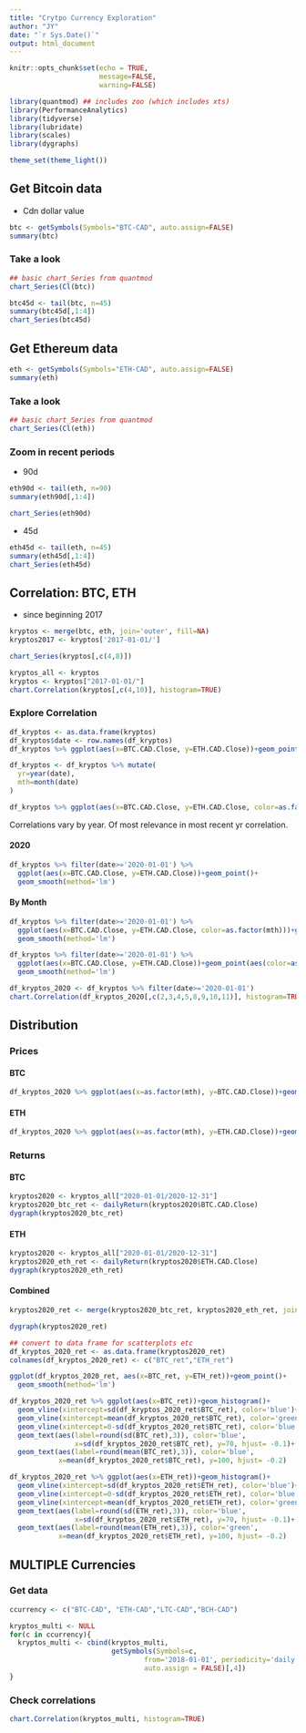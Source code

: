 ```yaml
---
title: "Crytpo Currency Exploration"
author: "JY"
date: "`r Sys.Date()`"
output: html_document
---
```


```r
knitr::opts_chunk$set(echo = TRUE,
                      message=FALSE,
                      warning=FALSE)

library(quantmod) ## includes zoo (which includes xts)
library(PerformanceAnalytics)
library(tidyverse)
library(lubridate)
library(scales)
library(dygraphs)

theme_set(theme_light())
```

## Get Bitcoin data

* Cdn dollar value

```r
btc <- getSymbols(Symbols="BTC-CAD", auto.assign=FALSE)
summary(btc)
```

### Take a look

```r
## basic chart_Series from quantmod
chart_Series(Cl(btc))
```

```r
btc45d <- tail(btc, n=45)
summary(btc45d[,1:4])
chart_Series(btc45d)
```


## Get Ethereum data

```r
eth <- getSymbols(Symbols="ETH-CAD", auto.assign=FALSE)
summary(eth)
```

### Take a look

```r
## basic chart_Series from quantmod
chart_Series(Cl(eth))
```

### Zoom in recent periods

* 90d

```r
eth90d <- tail(eth, n=90)
summary(eth90d[,1:4])
```

```r
chart_Series(eth90d)
```

* 45d

```r
eth45d <- tail(eth, n=45)
summary(eth45d[,1:4])
chart_Series(eth45d)
```


## Correlation: BTC, ETH

* since beginning 2017

```r
kryptos <- merge(btc, eth, join='outer', fill=NA)
kryptos2017 <- kryptos['2017-01-01/'] 
```

```r
chart_Series(kryptos[,c(4,8)])
```

```r
kryptos_all <- kryptos
kryptos <- kryptos["2017-01-01/"]
chart.Correlation(kryptos[,c(4,10)], histogram=TRUE)
```

### Explore Correlation

```r
df_kryptos <- as.data.frame(kryptos)
df_kryptos$date <- row.names(df_kryptos)
df_kryptos %>% ggplot(aes(x=BTC.CAD.Close, y=ETH.CAD.Close))+geom_point()
```

```r
df_kryptos <- df_kryptos %>% mutate(
  yr=year(date),
  mth=month(date)
)
```

```r
df_kryptos %>% ggplot(aes(x=BTC.CAD.Close, y=ETH.CAD.Close, color=as.factor(yr)))+geom_point()
```

Correlations vary by year. Of most relevance in most recent yr correlation.

#### 2020

```r
df_kryptos %>% filter(date>='2020-01-01') %>%
  ggplot(aes(x=BTC.CAD.Close, y=ETH.CAD.Close))+geom_point()+
  geom_smooth(method='lm')
```

#### By Month

```r
df_kryptos %>% filter(date>='2020-01-01') %>%
  ggplot(aes(x=BTC.CAD.Close, y=ETH.CAD.Close, color=as.factor(mth)))+geom_point()+
  geom_smooth(method='lm')
```

```r
df_kryptos %>% filter(date>='2020-01-01') %>%
  ggplot(aes(x=BTC.CAD.Close, y=ETH.CAD.Close))+geom_point(aes(color=as.factor(mth)))+
  geom_smooth(method='lm')
```

```r
df_kryptos_2020 <- df_kryptos %>% filter(date>='2020-01-01')
chart.Correlation(df_kryptos_2020[,c(2,3,4,5,8,9,10,11)], histogram=TRUE)

```

## Distribution

### Prices 

#### BTC

```r
df_kryptos_2020 %>% ggplot(aes(x=as.factor(mth), y=BTC.CAD.Close))+geom_boxplot()
```

#### ETH

```r
df_kryptos_2020 %>% ggplot(aes(x=as.factor(mth), y=ETH.CAD.Close))+geom_boxplot()
```

### Returns

#### BTC

```r
kryptos2020 <- kryptos_all["2020-01-01/2020-12-31"]
kryptos2020_btc_ret <- dailyReturn(kryptos2020$BTC.CAD.Close)
dygraph(kryptos2020_btc_ret)
```

#### ETH

```r
kryptos2020 <- kryptos_all["2020-01-01/2020-12-31"]
kryptos2020_eth_ret <- dailyReturn(kryptos2020$ETH.CAD.Close)
dygraph(kryptos2020_eth_ret)
```

#### Combined

```r
kryptos2020_ret <- merge(kryptos2020_btc_ret, kryptos2020_eth_ret, join='outer', fill=NA)

dygraph(kryptos2020_ret)
```

```r
## convert to data frame for scatterplots etc
df_kryptos_2020_ret <- as.data.frame(kryptos2020_ret)
colnames(df_kryptos_2020_ret) <- c("BTC_ret","ETH_ret")

```

```r
ggplot(df_kryptos_2020_ret, aes(x=BTC_ret, y=ETH_ret))+geom_point()+
  geom_smooth(method='lm')

df_kryptos_2020_ret %>% ggplot(aes(x=BTC_ret))+geom_histogram()+
  geom_vline(xintercept=sd(df_kryptos_2020_ret$BTC_ret), color='blue')+
  geom_vline(xintercept=mean(df_kryptos_2020_ret$BTC_ret), color='green')+
  geom_vline(xintercept=0-sd(df_kryptos_2020_ret$BTC_ret), color='blue')+
  geom_text(aes(label=round(sd(BTC_ret),3)), color='blue', 
                x=sd(df_kryptos_2020_ret$BTC_ret), y=70, hjust= -0.1)+
  geom_text(aes(label=round(mean(BTC_ret),3)), color='blue',
            x=mean(df_kryptos_2020_ret$BTC_ret), y=100, hjust= -0.2)

df_kryptos_2020_ret %>% ggplot(aes(x=ETH_ret))+geom_histogram()+
  geom_vline(xintercept=sd(df_kryptos_2020_ret$ETH_ret), color='blue')+
  geom_vline(xintercept=0-sd(df_kryptos_2020_ret$ETH_ret), color='blue')+
  geom_vline(xintercept=mean(df_kryptos_2020_ret$ETH_ret), color='green')+
  geom_text(aes(label=round(sd(ETH_ret),3)), color='blue', 
                x=sd(df_kryptos_2020_ret$ETH_ret), y=70, hjust= -0.1)+
  geom_text(aes(label=round(mean(ETH_ret),3)), color='green',
            x=mean(df_kryptos_2020_ret$ETH_ret), y=100, hjust= -0.2)

```

## MULTIPLE Currencies

### Get data

```r
ccurrency <- c("BTC-CAD", "ETH-CAD","LTC-CAD","BCH-CAD")

kryptos_multi <- NULL
for(c in ccurrency){
  kryptos_multi <- cbind(kryptos_multi,
                         getSymbols(Symbols=c, 
                                 from='2018-01-01', periodicity='daily', 
                                 auto.assign = FALSE)[,4])
}

```

### Check correlations

```r
chart.Correlation(kryptos_multi, histogram=TRUE)
```

